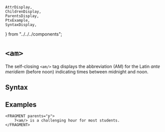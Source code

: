     AttrDisplay,
    ChildrenDisplay,
    ParentsDisplay,
    PtxExample,
    SyntaxDisplay,
} from "../../../components";

# `<am>`

The self-closing `<am/>` tag displays the abbreviation (AM)
 for the Latin <em>ante meridiem</em> (before noon) indicating times between
 midnight and noon.

## Syntax

<SyntaxDisplay name="am" />

## Examples

```ptx-example
<FRAGMENT parents="p">
    7<am/> is a challenging hour for most students.
</FRAGMENT>
```
